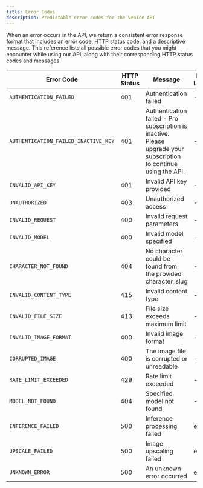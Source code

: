 ```yaml
---
title: Error Codes
description: Predictable error codes for the Venice API
---
```


When an error occurs in the API, we return a consistent error response format that includes an error code, HTTP status code, and a descriptive message. This reference lists all possible error codes that you might encounter while using our API, along with their corresponding HTTP status codes and messages.

| Error Code              | HTTP Status | Message                                   | Log Level |
| ----------------------- | ----------- | ----------------------------------------- | --------- |
| `AUTHENTICATION_FAILED` | 401         | Authentication failed                     | -         |
| `AUTHENTICATION_FAILED_INACTIVE_KEY` | 401         | Authentication failed - Pro subscription is inactive. Please upgrade your subscription to continue using the API.                     | -         |
| `INVALID_API_KEY`       | 401         | Invalid API key provided                  | -         |
| `UNAUTHORIZED`          | 403         | Unauthorized access                       | -         |
| `INVALID_REQUEST`       | 400         | Invalid request parameters                | -         |
| `INVALID_MODEL`         | 400         | Invalid model specified                   | -         |
| `CHARACTER_NOT_FOUND`         | 404         | No character could be found from the provided character_slug                   | -         |
| `INVALID_CONTENT_TYPE`  | 415         | Invalid content type                      | -         |
| `INVALID_FILE_SIZE`     | 413         | File size exceeds maximum limit           | -         |
| `INVALID_IMAGE_FORMAT`  | 400         | Invalid image format                      | -         |
| `CORRUPTED_IMAGE`       | 400         | The image file is corrupted or unreadable | -         |
| `RATE_LIMIT_EXCEEDED`   | 429         | Rate limit exceeded                       | -         |
| `MODEL_NOT_FOUND`       | 404         | Specified model not found                 | -         |
| `INFERENCE_FAILED`      | 500         | Inference processing failed               | error     |
| `UPSCALE_FAILED`        | 500         | Image upscaling failed                    | error     |
| `UNKNOWN_ERROR`         | 500         | An unknown error occurred                 | error     |